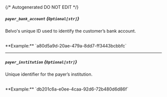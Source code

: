 {/* Autogenerated DO NOT EDIT  */}
##### `payer_bank_account` *{`Optional[str]`}*
Belvo's unique ID used to identify the customer’s bank account.

<br/>
**Example:** `a80d5a9d-20ae-479a-8dd7-ff3443bcbbfc`

---
##### `payer_institution` *{`Optional[str]`}*
Unique identifier for the payer’s institution.

<br/>
**Example:** `db201c6a-e0ee-4caa-92d6-72b480d6d86f`

